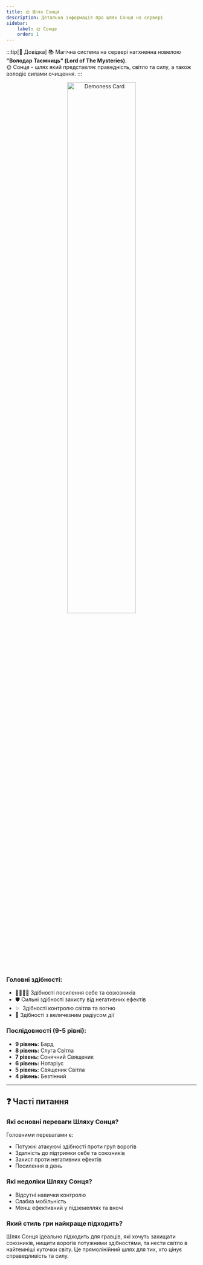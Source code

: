 ```yaml
---
title: 🌞 Шлях Сонця
description: Детальна інформація про шлях Сонця на сервері
sidebar:
    label: 🌞 Сонце
    order: 1
---
```


:::tip[📖 Довідка]
📚 Магічна система на сервері натхненна новелою **"Володар Таємниць" (Lord of The Mysteries)**.<br/>
🌞 Сонце - шлях який представляє праведність, світло та силу, а також володіє силами очищення.
:::

<p align="center">
    <img
        src={card.src}
        width="60%"
        alt="Demoness Card"
    />
</p>

### Головні здібності:
- 👨‍👩‍👧‍👦 Здібності посилення себе та созюзників
- 🛡️ Сильні здібності захисту від негативних ефектів
- ✨ ️ Здібності контролю світла та вогню
- 🧙‍ Здібності з величезним радіусом дії

### Послідовності (9-5 рівні):

- **9 рівень:** Бард
- **8 рівень:** Слуга Світла
- **7 рівень:** Сонячний Священик
- **6 рівень:** Нотаріус
- **5 рівень:** Священик Світла
- **4 рівень:** Безтінний
---

## ❓ Часті питання

### Які основні переваги Шляху Сонця?
Головними перевагами є:
- Потужні атакуючі здібності проти груп ворогів
- Здатність до підтримки себе та союзників
- Захист проти негативних ефектів
- Посилення в день

### Які недоліки Шляху Сонця?
- Відсутні навички контролю
- Слабка мобільність
- Менш ефективний у підземеллях та вночі

### Який стиль гри найкраще підходить?
Шлях Сонця ідеально підходить для гравців, які хочуть захищати союзників, нищити ворогів потужними здібностями, та нести світло в найтемніші куточки світу. Це прямолінійний шлях для тих, хто цінує справедливість та силу.